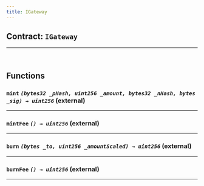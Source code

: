 ```yaml
---
title: IGateway
---
```



<DocTag type={DocType.Reference} />

## Contract: `IGateway`






<hr />




<br />

## Functions

### **`mint`** *`(bytes32 _pHash, uint256 _amount, bytes32 _nHash, bytes _sig) → uint256`* (external)







<hr />

### **`mintFee`** *`() → uint256`* (external)







<hr />

### **`burn`** *`(bytes _to, uint256 _amountScaled) → uint256`* (external)







<hr />

### **`burnFee`** *`() → uint256`* (external)







<hr />


